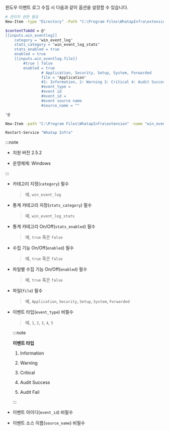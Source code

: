 윈도우 이벤트 로그 수집 시 다음과 같이 옵션을 설정할 수 있습니다.

```bash 
# 관리자 권한 필요
New-Item -type "Directory" -Path "C:\Program Files\WhatapInfra\extension"

$contentToAdd = @"
[[inputs.win_eventlog]]
    category = "win_event_log"
    stats_category = "win_event_log_stats"
    stats_enabled = true
    enabled = true
    [[inputs.win_eventlog.file]]
        #true | false
        enabled = true
				# Application, Security, Setup, System, Forwarded
				file = "Application"
				#1: Information, 2: Warning 3: Critical 4: Audit Success 5 Audit Fail
				#event_type = 
				#event id
				#event_id = 
				#event source name
				#source_name = ""

"@

New-Item -path "C:\Program Files\WhatapInfra\extension" -name "win_eventlog.conf" -type "file" -value $contentToAdd -Force

Restart-Service "Whatap Infra"
```

:::note 

* 지원 버전 2.5.2

* 운영체제: Windows

:::

* 카테고리 지정(`category`) 필수

  > 예, `win_event_log`

* 통계 카테고리 지정(`stats_category`) 필수

  > 예, `win_event_log_stats`

* 통계 카테고리 On/Off(`stats_enabled`) 필수

  > 예, `true` 혹은 `false`

* 수집 기능 On/Off(`enabled`) 필수

  > 예, `true` 혹은 `false`

* 파일별 수집 기능 On/Off(`enabled`) 필수

  > 예, `true` 혹은 `false`

* 파일(`file`) 필수

  > 예, `Application`, `Security`, `Setup`, `System`, `Forwarded`

* 이벤트 타입(`event_type`) 비필수

  > 예, `1`, `2`, `3`, `4`, `5`

  :::note 

  **이벤트 타입**

  1. Information

  2. Warning 

  3. Critical 

  4. Audit Success 

  5. Audit Fail

  :::

* 이벤트 아이디(`event_id`) 비필수

* 이벤트 소스 이름(`source_name`) 비필수